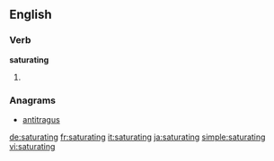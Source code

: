 ==English==

===Verb===
'''saturating'''

# {{present participle of|saturate}}

===Anagrams===
* [[antitragus#English|antitragus]]

[[de:saturating]]
[[fr:saturating]]
[[it:saturating]]
[[ja:saturating]]
[[simple:saturating]]
[[vi:saturating]]